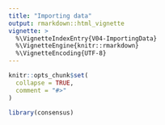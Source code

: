 ```yaml
---
title: "Importing data"
output: rmarkdown::html_vignette
vignette: >
  %\VignetteIndexEntry{V04-ImportingData}
  %\VignetteEngine{knitr::rmarkdown}
  %\VignetteEncoding{UTF-8}
---
```


```r
knitr::opts_chunk$set(
  collapse = TRUE,
  comment = "#>"
)
```

```r
library(consensus)
```
